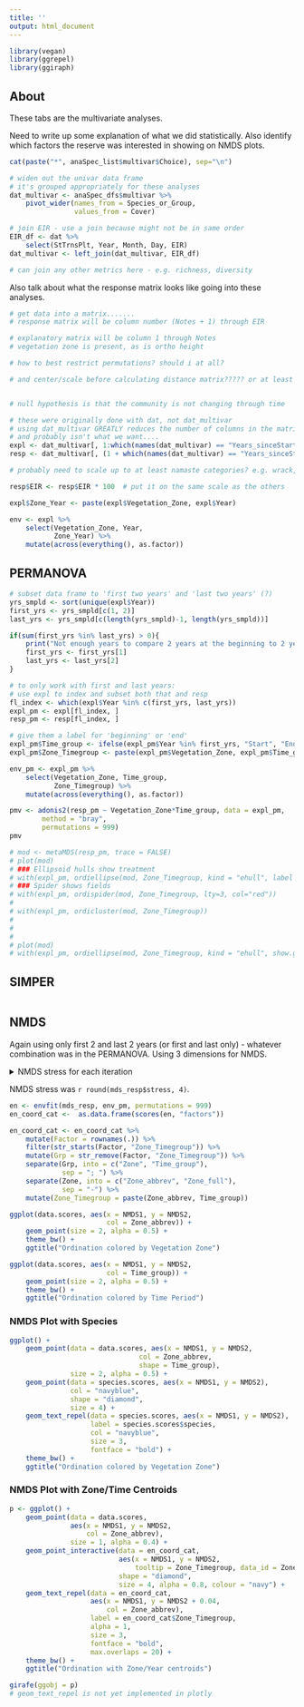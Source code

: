 ```yaml
---
title: ''
output: html_document
---
```

```r
library(vegan)
library(ggrepel)
library(ggiraph)
```


## About  

These tabs are the multivariate analyses.  

Need to write up some explanation of what we did statistically. Also identify which factors the reserve was interested in showing on NMDS plots.  

```r
cat(paste("*", anaSpec_list$multivar$Choice), sep="\n")
```

```r
# widen out the univar data frame
# it's grouped appropriately for these analyses  
dat_multivar <- anaSpec_dfs$multivar %>% 
    pivot_wider(names_from = Species_or_Group,
                values_from = Cover)

# join EIR - use a join because might not be in same order
EIR_df <- dat %>% 
    select(StTrnsPlt, Year, Month, Day, EIR)
dat_multivar <- left_join(dat_multivar, EIR_df)

# can join any other metrics here - e.g. richness, diversity  
```

Also talk about what the response matrix looks like going into these analyses.  

```r
# get data into a matrix.......
# response matrix will be column number (Notes + 1) through EIR

# explanatory matrix will be column 1 through Notes
# vegetation zone is present, as is ortho height

# how to best restrict permutations? should i at all?

# and center/scale before calculating distance matrix????? or at least multiply EIR by 100 so it's on the same scale as the cover variables....


# null hypothesis is that the community is not changing through time
```

```r
# these were originally done with dat, not dat_multivar
# using dat_multivar GREATLY reduces the number of columns in the matrix
# and probably isn't what we want....  
expl <- dat_multivar[, 1:which(names(dat_multivar) == "Years_sinceStart")]
resp <- dat_multivar[, (1 + which(names(dat_multivar) == "Years_sinceStart")):which(names(dat_multivar) == "EIR")]

# probably need to scale up to at least namaste categories? e.g. wrack, dead, etc. plus total vegetated?

resp$EIR <- resp$EIR * 100  # put it on the same scale as the others

expl$Zone_Year <- paste(expl$Vegetation_Zone, expl$Year)

env <- expl %>% 
    select(Vegetation_Zone, Year,
           Zone_Year) %>% 
    mutate(across(everything(), as.factor))
```


## PERMANOVA  

```r
# subset data frame to 'first two years' and 'last two years' (?) 
yrs_smpld <- sort(unique(expl$Year))
first_yrs <- yrs_smpld[c(1, 2)]
last_yrs <- yrs_smpld[c(length(yrs_smpld)-1, length(yrs_smpld))]

if(sum(first_yrs %in% last_yrs) > 0){
    print("Not enough years to compare 2 years at the beginning to 2 years at the end; only comparing first year to last year.")
    first_yrs <- first_yrs[1]
    last_yrs <- last_yrs[2]
}

# to only work with first and last years:
# use expl to index and subset both that and resp
fl_index <- which(expl$Year %in% c(first_yrs, last_yrs))
expl_pm <- expl[fl_index, ]
resp_pm <- resp[fl_index, ]

# give them a label for 'beginning' or 'end'
expl_pm$Time_group <- ifelse(expl_pm$Year %in% first_yrs, "Start", "End")
expl_pm$Zone_Timegroup <- paste(expl_pm$Vegetation_Zone, expl_pm$Time_group, sep = "; ")

env_pm <- expl_pm %>% 
    select(Vegetation_Zone, Time_group,
           Zone_Timegroup) %>% 
    mutate(across(everything(), as.factor))
```

```r
pmv <- adonis2(resp_pm ~ Vegetation_Zone*Time_group, data = expl_pm,
        method = "bray",
        permutations = 999)
pmv
```



```r
# mod <- metaMDS(resp_pm, trace = FALSE)
# plot(mod)
# ### Ellipsoid hulls show treatment
# with(expl_pm, ordiellipse(mod, Zone_Timegroup, kind = "ehull", label = TRUE, col = Zone_Timegroup))
# ### Spider shows fields
# with(expl_pm, ordispider(mod, Zone_Timegroup, lty=3, col="red"))
# 
# with(expl_pm, ordicluster(mod, Zone_Timegroup))
# 
# 
# 
# plot(mod)
# with(expl_pm, ordiellipse(mod, Zone_Timegroup, kind = "ehull", show.groups = c("T-Transition Beginning", "T-Transition End"), label = TRUE))
```


## SIMPER  

```r

```


## NMDS  

Again using only first 2 and last 2 years (or first and last only) - whatever combination was in the PERMANOVA. Using 3 dimensions for NMDS.   

<details><summary>NMDS stress for each iteration</summary>

```r
mds_resp <- metaMDS(resp_pm, distance = "bray", k = 3,
                    autotransform = FALSE)
# plot(mds_resp, type = "t")

data.scores <- as.data.frame(scores(mds_resp)$sites)
species.scores <- as.data.frame(scores(mds_resp)$species)
species.scores$species <- rownames(species.scores) 

# data.scores$Vegetation_Zone <- expl$Vegetation_Zone
# data.scores$Year <- expl$Year
data.scores <- data.scores %>%
    mutate(Zone = expl_pm$Vegetation_Zone,
           Year = as.factor(expl_pm$Year),
           Time_group = as.factor(expl_pm$Time_group),
           Zone_Timegroup = as.factor(expl_pm$Zone_Timegroup)) %>% 
    separate(Zone, into = c("Zone_abbrev", "Zone_full"),
             sep = "-")
```


</details>

NMDS stress was `r round(mds_resp$stress, 4)`.  

```r
en <- envfit(mds_resp, env_pm, permutations = 999)
en_coord_cat <-  as.data.frame(scores(en, "factors")) 

en_coord_cat <- en_coord_cat %>% 
    mutate(Factor = rownames(.)) %>% 
    filter(str_starts(Factor, "Zone_Timegroup")) %>% 
    mutate(Grp = str_remove(Factor, "Zone_Timegroup")) %>% 
    separate(Grp, into = c("Zone", "Time_group"),
             sep = "; ") %>% 
    separate(Zone, into = c("Zone_abbrev", "Zone_full"),
             sep = "-") %>% 
    mutate(Zone_Timegroup = paste(Zone_abbrev, Time_group))

```

```r
ggplot(data.scores, aes(x = NMDS1, y = NMDS2,
                        col = Zone_abbrev)) +
    geom_point(size = 2, alpha = 0.5) +
    theme_bw() +
    ggtitle("Ordination colored by Vegetation Zone")

ggplot(data.scores, aes(x = NMDS1, y = NMDS2,
                        col = Time_group)) +
    geom_point(size = 2, alpha = 0.5) +
    theme_bw() +
    ggtitle("Ordination colored by Time Period")
```

### NMDS Plot with Species  

```r
ggplot() +
    geom_point(data = data.scores, aes(x = NMDS1, y = NMDS2,
                                col = Zone_abbrev,
                                shape = Time_group),
               size = 2, alpha = 0.5) +
    geom_point(data = species.scores, aes(x = NMDS1, y = NMDS2),
               col = "navyblue",
               shape = "diamond",
               size = 4) +
    geom_text_repel(data = species.scores, aes(x = NMDS1, y = NMDS2),
                    label = species.scores$species,
                    col = "navyblue",
                    size = 3,
                    fontface = "bold") +
    theme_bw() +
    ggtitle("Ordination colored by Vegetation Zone")
```



### NMDS Plot with Zone/Time Centroids  

```r
p <- ggplot() +
    geom_point(data = data.scores,
               aes(x = NMDS1, y = NMDS2,
                   col = Zone_abbrev),
               size = 1, alpha = 0.4) +
    geom_point_interactive(data = en_coord_cat, 
                           aes(x = NMDS1, y = NMDS2,
                               tooltip = Zone_Timegroup, data_id = Zone_Timegroup), 
                           shape = "diamond", 
                           size = 4, alpha = 0.8, colour = "navy") +
    geom_text_repel(data = en_coord_cat,
                    aes(x = NMDS1, y = NMDS2 + 0.04,
                        col = Zone_abbrev),
                    label = en_coord_cat$Zone_Timegroup,
                    alpha = 1,
                    size = 3,
                    fontface = "bold",
                    max.overlaps = 20) +
    theme_bw() +
    ggtitle("Ordination with Zone/Year centroids")

girafe(ggobj = p)
# geom_text_repel is not yet implemented in plotly
```


